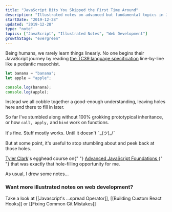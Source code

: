 ```yaml
---
title: "JavaScript Bits You Skipped the First Time Around"
description: "Illustrated notes on advanced but fundamental topics in JavaScript"
startDate: "2019-12-28"
updated: "2019-12-28"
type: "note"
topics: ["JavaScript", "Illustrated Notes", "Web Development"]
growthStage: "evergreen"
---
```


<BasicImage
  width="700px"
  src="https://res.cloudinary.com/dg3gyk0gu/image/upload/c_scale,w_700/v1580828081/maggieappleton.com/egghead-course-notes/advancedjs-notes/AdvancedJS_1_2x.png"
  alt="Advanced JavaScript Fundamentals"
/>

<IntroParagraph>

Being humans, we rarely learn things linearly. No one begins their JavaScript journey by reading [the TC39 language specification](https://www.ecma-international.org/ecma-262/5.1/) line-by-line like a pedantic masochist.

</IntroParagraph>

```js
let banana = "banana";
let apple = "apple";

console.log(banana);
console.log(apple);
```

Instead we all cobble together a good-enough understanding, leaving holes here and there to fill in later.

So far I've stumbled along without 100% grokking prototypical inheritance, or how `call, apply,` and `bind` work on functions.

It's fine. Stuff mostly works. Until it doesn't ¯\_(ツ)\_/¯

But at some point, it's useful to stop stumbling about and peek back at those holes.

<ImageLink href="https://egghead.io/courses/advanced-javascript-foundations">
  <ImageFrame
    alt="Course illustration of a building with a bright yellow foundation floor for advanced javascript foundations"
    src="https://og-image-egghead-course.now.sh/advanced-javascript-foundations"
  />
</ImageLink>

<p>
  <a href="https://twitter.com/iamtylerwclark">Tyler Clark</a>'s egghead course
  on{" "}
  <a href="https://egghead.io/courses/advanced-javascript-foundations">
    Advanced JavaScript Foundations
  </a>{" "}
  that was exactly that hole-filling opportunity for me.
</p>

As usual, I drew some notes...

<BasicImage
  width="900px"
  src="https://res.cloudinary.com/dg3gyk0gu/image/upload/v1580828081/maggieappleton.com/egghead-course-notes/advancedjs-notes/AdvancedJS_2_2x.png"
  alt="Advanced JavaScript foundations"
/>

<BasicImage
  width="900px"
  src="https://res.cloudinary.com/dg3gyk0gu/image/upload/v1580828082/maggieappleton.com/egghead-course-notes/advancedjs-notes/AdvancedJS_3_2x.png"
  alt="Advanced JavaScript foundations"
/>

<BasicImage
  width="900px"
  src="https://res.cloudinary.com/dg3gyk0gu/image/upload/v1580828081/maggieappleton.com/egghead-course-notes/advancedjs-notes/AdvancedJS_4_2x.png"
  alt="Advanced JavaScript foundations"
/>

<BasicImage
  width="900px"
  src="https://res.cloudinary.com/dg3gyk0gu/image/upload/v1580828081/maggieappleton.com/egghead-course-notes/advancedjs-notes/AdvancedJS_5.png"
  alt="Advanced JavaScript foundations"
/>

### Want more illustrated notes on web development?

Take a look at [[Javascript's ...spread Operator]], [[Building Custom React Hooks]] or [[Fixing Common Git Mistakes]]
